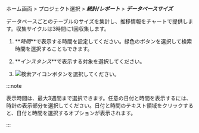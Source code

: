 ホーム画面 > プロジェクト選択 > **_統計/レポート_** > **_データベースサイズ_**

データベースごとのテーブルのサイズを集計し、推移情報をチャートで提供します。収集サイクルは3時間に1回収集します。 

<InDoc product='postgresql,postgresql-v1,mysql,mysql-v1'>

<ProdImg img='db-database-size.png' desc='データベースのサイズ'/>

</InDoc>

1.  **_時間_**で表示する時間を設定してください。緑色のボタンを選択して検索時間を選択することもできます。

2.  **_インスタンス_**で表示する対象を選択してください。

3.  ![検索アイコン](/img/ico-btn-search.png)ボタンを選択してください。

:::note

表示時間は、最大3週間まで選択できます。任意の日付と時間を表示するには、時計の表示部分を選択してください。日付と時間のテキスト領域をクリックすると、日付と時間を選択するオプションが表示されます。

:::
